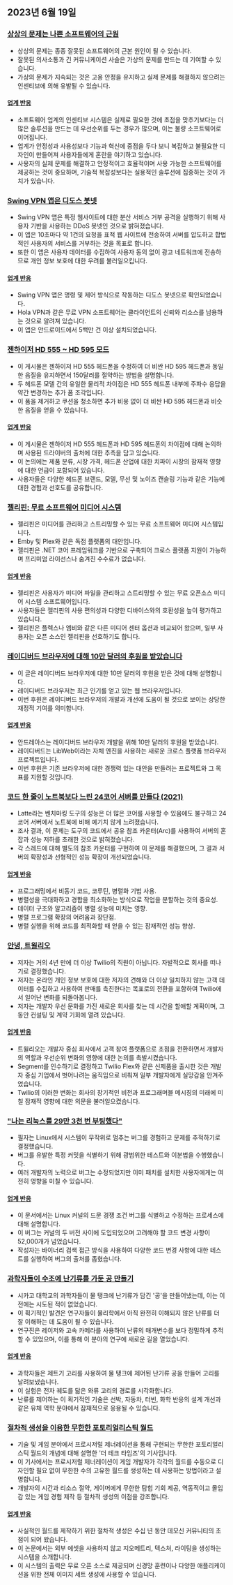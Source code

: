 

<CallToAction />

<Steps>

## 2023년 6월 19일

### [상상의 문제는 나쁜 소프트웨어의 근원](https://cerebralab.com/Imaginary_Problems_Are_the_Root_of_Bad_Software)

- 상상의 문제는 종종 잘못된 소프트웨어의 근본 원인이 될 수 있습니다.
- 잘못된 의사소통과 긴 커뮤니케이션 사슬은 가상의 문제를 만드는 데 기여할 수 있습니다.
- 가상의 문제가 지속되는 것은 고용 안정을 유지하고 실제 문제를 해결하지 않으려는 인센티브에 의해 유발될 수 있습니다.

#### [업계 반응](http://news.ycombinator.com/item?id=36380711)

- 소프트웨어 업계의 인센티브 시스템은 실제로 필요한 것에 초점을 맞추기보다는 더 많은 솔루션을 만드는 데 우선순위를 두는 경우가 많으며, 이는 불량 소프트웨어로 이어집니다.
- 업계가 안정성과 사용성보다 기능과 혁신에 중점을 두다 보니 복잡하고 불필요한 디자인이 만들어져 사용자들에게 혼란을 야기하고 있습니다.
- 사용자의 실제 문제를 해결하고 안정적이고 효율적이며 사용 가능한 소프트웨어를 제공하는 것이 중요하며, 기술적 복잡성보다는 실용적인 솔루션에 집중하는 것이 가치가 있습니다.

### [Swing VPN 앱은 디도스 봇넷](https://lecromee.github.io/posts/swing_vpn_ddosing_sites/)

- Swing VPN 앱은 특정 웹사이트에 대한 분산 서비스 거부 공격을 실행하기 위해 사용자 기반을 사용하는 DDoS 봇넷인 것으로 밝혀졌습니다.
- 이 앱은 10초마다 약 1건의 요청을 표적 웹 사이트에 전송하여 서버를 압도하고 합법적인 사용자의 서비스를 거부하는 것을 목표로 합니다.
- 또한 이 앱은 사용자 데이터를 수집하여 사용자 동의 없이 광고 네트워크에 전송하므로 개인 정보 보호에 대한 우려를 불러일으킵니다.

#### [업계 반응](http://news.ycombinator.com/item?id=36382700)

- Swing VPN 앱은 명령 및 제어 방식으로 작동하는 디도스 봇넷으로 확인되었습니다.
- Hola VPN과 같은 무료 VPN 소프트웨어는 클라이언트의 신뢰와 리소스를 남용하는 것으로 알려져 있습니다.
- 이 앱은 안드로이드에서 5백만 건 이상 설치되었습니다.

### [젠하이저 HD 555 ~ HD 595 모드](http://mikebeauchamp.com/misc/sennheiser-hd-555-to-hd-595-mod/)

- 이 게시물은 젠하이저 HD 555 헤드폰을 수정하여 더 비싼 HD 595 헤드폰과 동일한 음질을 유지하면서 150달러를 절약하는 방법을 설명합니다.
- 두 헤드폰 모델 간의 유일한 물리적 차이점은 HD 555 헤드폰 내부에 주파수 응답을 약간 변경하는 추가 폼 조각입니다.
- 이 폼을 제거하고 쿠션을 청소하면 추가 비용 없이 더 비싼 HD 595 헤드폰과 비슷한 음질을 얻을 수 있습니다.

#### [업계 반응](http://news.ycombinator.com/item?id=36377875)

- 이 게시물은 젠하이저 HD 555 헤드폰과 HD 595 헤드폰의 차이점에 대해 논의하며 사용된 드라이버의 출처에 대한 추측을 담고 있습니다.
- 이 논의에는 제품 분류, 시장 가격, 헤드폰 산업에 대한 치파이 시장의 잠재적 영향에 대한 언급이 포함되어 있습니다.
- 사용자들은 다양한 헤드폰 브랜드, 모델, 무선 및 노이즈 캔슬링 기능과 같은 기능에 대한 경험과 선호도를 공유합니다.

### [젤리핀: 무료 소프트웨어 미디어 시스템](https://github.com/jellyfin/jellyfin)

- 젤리핀은 미디어를 관리하고 스트리밍할 수 있는 무료 소프트웨어 미디어 시스템입니다.
- Emby 및 Plex와 같은 독점 플랫폼의 대안입니다.
- 젤리핀은 .NET 코어 프레임워크를 기반으로 구축되어 크로스 플랫폼 지원이 가능하며 프리미엄 라이선스나 숨겨진 수수료가 없습니다.

#### [업계 반응](http://news.ycombinator.com/item?id=36378689)

- 젤리핀은 사용자가 미디어 파일을 관리하고 스트리밍할 수 있는 무료 오픈소스 미디어 시스템 소프트웨어입니다.
- 사용자들은 젤리핀의 사용 편의성과 다양한 디바이스와의 호환성을 높이 평가하고 있습니다.
- 젤리핀은 플렉스나 엠비와 같은 다른 미디어 센터 옵션과 비교되어 왔으며, 일부 사용자는 오픈 소스인 젤리핀을 선호하기도 합니다.

### [레이디버드 브라우저에 대해 10만 달러의 후원을 받았습니다](https://twitter.com/awesomekling/status/1670298370550779905)

- 이 글은 레이디버드 브라우저에 대한 10만 달러의 후원을 받은 것에 대해 설명합니다.
- 레이디버드 브라우저는 최근 인기를 얻고 있는 웹 브라우저입니다.
- 이번 후원은 레이디버드 브라우저의 개발과 개선에 도움이 될 것으로 보이는 상당한 재정적 기여를 의미합니다.

#### [업계 반응](http://news.ycombinator.com/item?id=36377805)

- 안드레아스는 레이디버드 브라우저 개발을 위해 10만 달러의 후원을 받았습니다.
- 레이디버드는 LibWeb이라는 자체 엔진을 사용하는 새로운 크로스 플랫폼 브라우저 프로젝트입니다.
- 이번 후원은 기존 브라우저에 대한 경쟁력 있는 대안을 만들려는 프로젝트와 그 목표를 지원할 것입니다.

### [코드 한 줄이 노트북보다 느린 24코어 서버를 만들다 (2021)](https://pkolaczk.github.io/server-slower-than-a-laptop/)

- Latte라는 벤치마킹 도구의 성능은 더 많은 코어를 사용할 수 있음에도 불구하고 24코어 서버에서 노트북에 비해 예기치 않게 느려졌습니다.
- 조사 결과, 이 문제는 도구의 코드에서 공유 참조 카운터(Arc)를 사용하여 서버의 혼잡과 성능 저하를 초래한 것으로 밝혀졌습니다.
- 각 스레드에 대해 별도의 참조 카운터를 구현하여 이 문제를 해결했으며, 그 결과 서버의 확장성과 선형적인 성능 확장이 개선되었습니다.

#### [업계 반응](http://news.ycombinator.com/item?id=36376669)

- 프로그래밍에서 비동기 코드, 코루틴, 병렬화 기법 사용.
- 병렬성을 극대화하고 경합을 최소화하는 방식으로 작업을 분할하는 것의 중요성.
- 데이터 구조와 알고리즘이 병렬 성능에 미치는 영향.
- 병렬 프로그램 확장의 어려움과 장단점.
- 병렬 실행을 위해 코드를 최적화할 때 얻을 수 있는 잠재적인 성능 향상.

### [안녕, 트윌리오](https://blog.miguelgrinberg.com/post/goodbye-twilio)

- 저자는 거의 4년 만에 더 이상 Twilio의 직원이 아닙니다. 자발적으로 회사를 떠나기로 결정했습니다.
- 저자는 온라인 개인 정보 보호에 대한 저자의 견해와 더 이상 일치하지 않는 고객 데이터를 수집하고 사용하여 판매를 촉진한다는 목표로의 전환을 포함하여 Twilio에서 일어난 변화를 되돌아봅니다.
- 저자는 개발자 우선 문화를 가진 새로운 회사를 찾는 데 시간을 할애할 계획이며, 그 동안 컨설팅 및 계약 기회에 열려 있습니다.

#### [업계 반응](http://news.ycombinator.com/item?id=36382361)

- 트윌리오는 개발자 중심 회사에서 고객 참여 플랫폼으로 초점을 전환하면서 개발자의 역할과 우선순위 변화의 영향에 대한 논의를 촉발시켰습니다.
- Segment를 인수하기로 결정하고 Twilio Flex와 같은 신제품을 출시한 것은 개발자 중심 기업에서 벗어나려는 움직임으로 비춰져 일부 개발자에게 실망감을 안겨주었습니다.
- Twilio의 이러한 변화는 회사의 장기적인 비전과 프로그래머블 메시징의 미래에 미칠 잠재적 영향에 대한 의문을 불러일으켰습니다.

### ["나는 리눅스를 29만 3천 번 부팅했다"](https://rwmj.wordpress.com/2023/06/18/follow-up-to-i-booted-linux-292612-times/)

- 필자는 Linux에서 시스템이 무작위로 멈추는 버그를 경험하고 문제를 추적하기로 결정했습니다.
- 버그를 유발한 특정 커밋을 식별하기 위해 광범위한 테스트와 이분법을 수행했습니다.
- 여러 개발자의 노력으로 버그는 수정되었지만 이미 패치를 설치한 사용자에게는 여전히 영향을 미칠 수 있습니다.

#### [업계 반응](http://news.ycombinator.com/item?id=36379615)

- 이 문서에서는 Linux 커널의 드문 경쟁 조건 버그를 식별하고 수정하는 프로세스에 대해 설명합니다.
- 이 버그는 커널의 두 버전 사이에 도입되었으며 고려해야 할 코드 변경 사항이 52,000개가 넘었습니다.
- 작성자는 바이너리 검색 접근 방식을 사용하여 다양한 코드 변경 사항에 대한 테스트를 실행하여 버그의 출처를 좁혔습니다.

### [과학자들이 수조에 난기류를 가둔 공 만들기](https://news.uchicago.edu/story/tempest-teacup-uchicago-physicists-make-breakthrough-creating-turbulence)

- 시카고 대학교의 과학자들이 물 탱크에 난기류가 담긴 '공'을 만들어냈는데, 이는 이전에는 시도된 적이 없었습니다.
- 이 획기적인 발견은 연구자들이 물리학에서 아직 완전히 이해되지 않은 난류를 더 잘 이해하는 데 도움이 될 수 있습니다.
- 연구진은 레이저와 고속 카메라를 사용하여 난류의 매개변수를 보다 정밀하게 추적할 수 있었으며, 이를 통해 이 분야의 연구에 새로운 길을 열었습니다.

#### [업계 반응](http://news.ycombinator.com/item?id=36376875)

- 과학자들은 제트기 고리를 사용하여 물 탱크에 제어된 난기류 공을 만들어 고리를 날려보냈습니다.
- 이 실험은 전자 궤도를 닮은 와류 고리의 경로를 시각화합니다.
- 난류를 제어하는 이 획기적인 기술은 선박, 자동차, 터빈, 화학 반응의 설계 개선과 같은 유체 역학 분야에서 잠재적으로 응용될 수 있습니다.

### [절차적 생성을 이용한 무한한 포토리얼리스틱 월드](https://arxiv.org/abs/2306.09310)

- 기술 및 게임 분야에서 프로시저럴 제너레이션을 통해 구현되는 무한한 포토리얼리스틱 월드의 개념에 대해 설명한 '더 테크 타임즈'의 기사입니다.
- 이 기사에서는 프로시저럴 제너레이션이 게임 개발자가 각각의 월드를 수동으로 디자인할 필요 없이 무한한 수의 고유한 월드를 생성하는 데 사용하는 방법이라고 설명합니다.
- 개발자의 시간과 리소스 절약, 게이머에게 무한한 탐험 기회 제공, 역동적이고 몰입감 있는 게임 경험 제작 등 절차적 생성의 이점을 강조합니다.

#### [업계 반응](http://news.ycombinator.com/item?id=36376071)

- 사실적인 월드를 제작하기 위한 절차적 생성은 수십 년 동안 데모신 커뮤니티의 초점이 되어 왔습니다.
- 이 논문에서는 외부 에셋을 사용하지 않고 지오메트리, 텍스처, 라이팅을 생성하는 시스템을 소개합니다.
- 이 시스템의 출력은 무료 오픈 소스로 제공되며 신경망 훈련이나 다양한 애플리케이션을 위한 전체 이미지 세트 생성에 사용할 수 있습니다.

</Steps>
